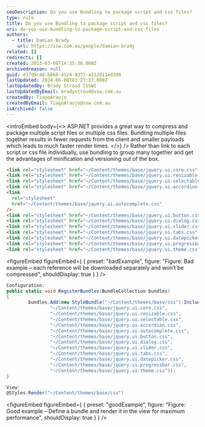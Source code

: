 ```yaml
---
seoDescription: Do you use Bundling to package script and css files?
type: rule
title: Do you use Bundling to package script and css files?
uri: do-you-use-bundling-to-package-script-and-css-files
authors:
  - title: Damian Brady
    url: https://ssw.com.au/people/damian-brady
related: []
redirects: []
created: 2013-03-08T14:35:36.000Z
archivedreason: null
guid: d37d8c4d-b868-4124-93f7-a212d11ed390
lastUpdated: 2024-06-08T03:27:17.000Z
lastUpdatedBy: Brady Stroud [SSW]
lastUpdatedByEmail: bradystroud@ssw.com.au
createdBy: TiagoAraujo
createdByEmail: TiagoAraujo@ssw.com.au
isArchived: false
---
```


<introEmbed
  body={<>
ASP.NET provides a great way to compress and package multiple script files or multiple css files. Bundling multiple files together results in fewer requests from the client and smaller payloads which leads to much faster render times.
  </>}
/>
Rather than link to each script or css file individually, use bundling to group many together and get the advantages of minification and versioning out of the box.

```html
<link rel="stylesheet" href="~/Content/themes/base/jquery.ui.core.css" />
<link rel="stylesheet" href="~/Content/themes/base/jquery.ui.resizable.css" />
<link rel="stylesheet" href="~/Content/themes/base/jquery.ui.selectable.css" />
<link rel="stylesheet" href="~/Content/themes/base/jquery.ui.accordion.css" />
<link
  rel="stylesheet"
  href="~/Content/themes/base/jquery.ui.autocomplete.css"
/>
<link rel="stylesheet" href="~/Content/themes/base/jquery.ui.button.css" />
<link rel="stylesheet" href="~/Content/themes/base/jquery.ui.dialog.css" />
<link rel="stylesheet" href="~/Content/themes/base/jquery.ui.slider.css" />
<link rel="stylesheet" href="~/Content/themes/base/jquery.ui.tabs.css" />
<link rel="stylesheet" href="~/Content/themes/base/jquery.ui.datepicker.css" />
<link rel="stylesheet" href="~/Content/themes/base/jquery.ui.progressbar.css" />
<link rel="stylesheet" href="~/Content/themes/base/jquery.ui.theme.css" />
```

<figureEmbed figureEmbed={ {
  preset: "badExample",
  figure: "Figure: Bad example – each reference will be downloaded separately and won’t be compressed",
  shouldDisplay: true
} } />


```cs
Configuration:
public static void RegisterBundles(BundleCollection bundles)
{
        bundles.Add(new StyleBundle("~/Content/themes/base/css").Include(
                "~/Content/themes/base/jquery.ui.core.css",
                "~/Content/themes/base/jquery.ui.resizable.css",
                "~/Content/themes/base/jquery.ui.selectable.css",
                "~/Content/themes/base/jquery.ui.accordion.css",
                "~/Content/themes/base/jquery.ui.autocomplete.css",
                "~/Content/themes/base/jquery.ui.button.css",
                "~/Content/themes/base/jquery.ui.dialog.css",
                "~/Content/themes/base/jquery.ui.slider.css",
                "~/Content/themes/base/jquery.ui.tabs.css",
                "~/Content/themes/base/jquery.ui.datepicker.css",
                "~/Content/themes/base/jquery.ui.progressbar.css",
                "~/Content/themes/base/jquery.ui.theme.css"));
}

View:
@Styles.Render("~/Content/themes/base/css")
```

<figureEmbed figureEmbed={ {
  preset: "goodExample",
  figure: "Figure: Good example – Define a bundle and render it in the view for maximum performance",
  shouldDisplay: true
} } />
